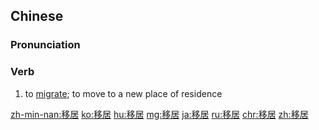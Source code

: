 ==Chinese==
{{zh-forms}}

===Pronunciation===
{{zh-pron
|m=yíjū
|c=ji4 geoi1
|mn=qz:î-kir/tw,xm:î-ku/twv,zz:î-ki
|cat=v
}}

===Verb===
{{zh-verb}}

# to [[migrate]]; to move to a new place of residence

[[zh-min-nan:移居]]
[[ko:移居]]
[[hu:移居]]
[[mg:移居]]
[[ja:移居]]
[[ru:移居]]
[[chr:移居]]
[[zh:移居]]
